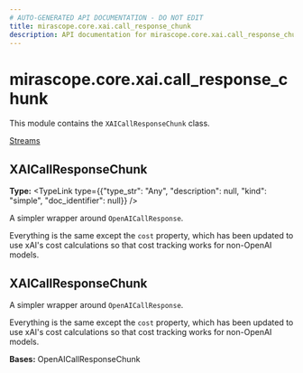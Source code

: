 ```yaml
---
# AUTO-GENERATED API DOCUMENTATION - DO NOT EDIT
title: mirascope.core.xai.call_response_chunk
description: API documentation for mirascope.core.xai.call_response_chunk
---
```


# mirascope.core.xai.call_response_chunk

This module contains the `XAICallResponseChunk` class.

<Info title="Usage">

[Streams](/docs/mirascope/learn/streams#handling-streamed-responses)

</Info>

## <ApiType type="Attribute" path="core/xai/call_response_chunk" symbolName="XAICallResponseChunk" /> XAICallResponseChunk

**Type:** <TypeLink type={{"type_str": "Any", "description": null, "kind": "simple", "doc_identifier": null}} />

A simpler wrapper around `OpenAICallResponse`.

Everything is the same except the `cost` property, which has been updated to use
xAI's cost calculations so that cost tracking works for non-OpenAI models.


## <ApiType type="Class" path="core/xai/call_response_chunk" symbolName="XAICallResponseChunk" /> XAICallResponseChunk

A simpler wrapper around `OpenAICallResponse`.

Everything is the same except the `cost` property, which has been updated to use
xAI's cost calculations so that cost tracking works for non-OpenAI models.

**Bases:** OpenAICallResponseChunk


